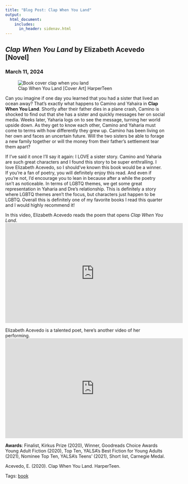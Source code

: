 ```yaml
---
title: "Blog Post: Clap When You Land"
output: 
  html_document:
    includes:
      in_header: sidenav.html
---
```

<!-- Page content -->
<div class="main">
<div class="card">

# <em> Clap When You Land </em> by Elizabeth Acevedo [Novel]
### March 11, 2024

<figure>
<img class="cover" src="./media/cover-clap_when_you_land.jpeg" alt="Book cover clap when you land">
<figcaption>Clap When You Land [Cover Art]  HarperTeen</figcaption>
</figure>

Can you imagine if one day you learned that you had a sister that lived an ocean away? That’s exactly what happens to Camino and Yahaira in **Clap When You Land**. Shortly after their father dies in a plane crash, Camino is shocked to find out that she has a sister and quickly messages her on social media. Weeks later, Yaharia logs on to see the message, turning her world upside down. As they get to know each other, Camino and Yaharia must come to terms with how differently they grew up. Camino has been living on her own and faces an uncertain future. Will the two sisters be able to forage a new family together or will the money from their father’s settlement tear them apart?

If I’ve said it once I’ll say it again: I LOVE a sister story. Camino and Yaharia are such great characters and I found this story to be super enthralling. I love Elizabeth Acevedo, so I should’ve known this book would be a winner. If you’re a fan of poetry, you will definitely enjoy this read. And even if you’re not, I’d encourage you to lean in because after a while the poetry isn’t as noticeable. In terms of LGBTQ themes, we get some great representation in Yaharia and Dre’s relationship. This is definitely a story where LGBTQ themes aren’t the focus, but characters just happen to be LGBTQ. Overall this is definitely one of my favorite books I read this quarter and I would highly recommend it!

In this video, Elizabeth Acevedo reads the poem that opens *Clap When You Land*.
<iframe width="560" height="315" src="https://www.youtube.com/embed/r9zwVipEhU0?si=AYUmCW4Pv7qBjF_W" title="YouTube video player" frameborder="0" allow="accelerometer; autoplay; clipboard-write; encrypted-media; gyroscope; picture-in-picture; web-share" allowfullscreen></iframe>

Elizabeth Acevedo is a talented poet, here's another video of her performing. 
<iframe width="560" height="315" src="https://www.youtube.com/embed/8TifkOus8y4?si=XJ3gtuRl51-U4XyU" title="YouTube video player" frameborder="0" allow="accelerometer; autoplay; clipboard-write; encrypted-media; gyroscope; picture-in-picture; web-share" allowfullscreen></iframe>

**Awards**: Finalist, Kirkus Prize (2020), Winner, Goodreads Choice Awards Young Adult Fiction (2020), Top Ten, YALSA’s Best Fiction for Young Adults (2021), Nominee Top Ten, YALSA’s Teens’ (2021), Short list, Carnegie Medal.

Acevedo, E. (2020). Clap When You Land. HarperTeen.

Tags: <a href="tags-book.html">book</a> 

</div>
</div>
